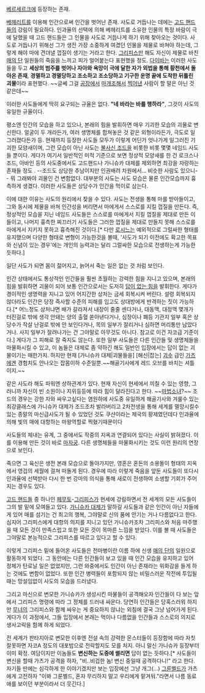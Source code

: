 [[베르세르크(만화)|베르세르크]]에 등장하는 존재.

[[베헤리트]]를 이용해 인간으로써 인간을 벗어난 존재. 사도로 거듭나는 데에는 [[고드 핸드]]들의 강림이 필요하다. 인과율의 선택에 의해 베헤리트를 소유한 인물의 특정 바람이 극에 달했을 때 고드 핸드들은 그 인물을 사도로 거듭나게 하기 위해 찾아오는 것이다. 사도로 거듭나기 위해선 그가 생전 가장 소중하게 여겼던 인물을 제물로 바쳐야 하는데, 그렇게 해야 마에 견뎌낼 껍질이 생기는 거라고 한다. [[그리피스(베르세르크)|그리피스]]만 해도 자신이 제물로 바친 [[매의 단]] 일원들의 죽음을 느끼고 피가 얼어붙는다 표현했을 정도. [[다이바]]는 이러한 사도들을 두고 '''세상의 범주를 벗어나 자아와 욕망이 극에 달한 자가 외법을 통해 황천에서 돌아온 존재''', '''경멸하고 경멸당하고 조소하고 조소당하고 기구한 운명 끝에 도착한 뒤틀린 괴물'''이라 표현했다. ~~글쎄 그걸 [[마자궁|공장에서]] [[요수병|마개조해서]] [[귀병|찍어낸]] 사람이 할 말은 아닌 것 같은데~~

이러한 사도들에게 딱히 요구되는 규율은 없다. '''"네 바라는 바를 행하라"''', 그것이 사도의 유일한 규율이다.

평소엔 인간의 모습을 하고 있으나, 본래의 힘을 발휘하면 매우 기괴한 모습의 괴물로 변신한다. 얼굴이 두 개라든가, 여러 생명체를 합쳐놓은 것 같은 외형이라든가, 극도로 일그러졌다든가 등. 현재까지 등장한 사도들 모두가 이렇게 어딘가 엇나가게 일그러진 기괴한 모양새이며, 그런 모습이 아닌 사도는 [[불사신 조드]]을 비롯한 비롯 몇몇 네임드 사도들 뿐이다. 게다가 여기서 일반적인 미적 기준으로 보면 정상적 모양새를 한 건 로크스나 조드, 아바인 등의 사도중에서도 고드핸드나 가니슈카 대제를 제외하면 최강을 자랑하는 존재들 정도 . --조드도 상당한 추남이지만 인권배려 차원에서... 비슷한 사람도 있으니-- 뭐 그래봐야 괴물인 건 변함없다. 대부분의 사도는 사도 모습은 물론 인간모습까지 흉측하게 생겼다. 이러한 사도들은 상당수가 인간을 먹이로 삼는다.

이에 대한 이유는 사도의 원리에서 찾을 수 있다. 사도는 전생을 통해 마를 받아들이고, 그와 동시에 제물을 바쳐 인간성을 버리면서 마에게서 스스로를 지킬 껍질을 만든다. 즉, 정상적인 모습을 지닌 네임드 사도들은 스스로를 마에게서 지킬 껍질을 제대로 만든 이들이고, 나머지 흉측한 찌끄러기 사도들은 그러한 껍질을 제대로 만들지 못해 스스로를 마에게서 지키지 못하고 흉측해진 것이다.[* 다만 [[로시느]]는 예외적으로 그럴싸한 형태를 유지했으며 다양한 형태로 변형이 가능한것을 볼때, '사도가 되기 이전에도 확고한 목표와 신념이 있는 경우'에는 개인의 능력과는 달리 그럴싸한 모습으로 전생하는게 가능한듯하다.]

일단 사도가 되면 몸이 젊어지고, 늙어서 죽는 일은 없는 것 처럼 보인다.

인간 상태에서도 통상적인 인간들을 훨씬 초월하는 강력한 힘을 지니고 있으며, 본래의 힘을 발휘하면 괴물이 되어 보통 인간으로서는 도저히 [[답이 없다|답이 없는 힘]]을 발휘한다. 게다가 경이적인 생명력을 지니고 있어 어지간한 상처는 금세 회복시켜 버린다. 설령 회복되지 않더라도 인간은 당장 즉사할 수준의 피해를 입고도 상대방에게 반격하는 짓이 가능하다.[* 어느정도 상처냐면 배가 갈라져서 내장이 줄줄 센다거나, 대동맥, 대정맥 몇개가 터진걸로 밖에 생각 안돼는 양의 출혈 쏟아낸다거나, 심장이나 폐등 기관지 일부 혹은 상당수가 작살 난걸로 밖에 안 보인다거나, 목의 일부가 잘리거나 심하면 머리통만 남았다거나. 사지 일부가 잘려나가는 건 그야말로 아무것도 아니다. 참고로 이건 자코급 기준이다.] 게다가 그 피해로 잘 죽지도 않는다. 또한 일부 사도들은 다른 인간들 및 생명체들을 마물화시킬 수 있고, 이 놈들은 대체로 좀 약하긴 해도 일반인 입장에서는 답이 없는 괴물이기는 매한가지. 하지만 현재 [가니슈카 대제|괴물들을] [해신|잡는] [[괴수]] 급인 [[가츠(베르세르크)|가츠]]에겐 경험치도 안나오는 잡몸이하 수준일뿐.~~해골기사에게 레드 오브를 바치는 셔틀이지.~~ 

같은 사도라 해도 파워엔 상하관계가 있다. 현재 자신이 현세에서 끼칠 수 있는 영향, 그러니까 자신이 빈 소원이나 지위등등에 따라 힘이 달라진다고 한다. ~~[[마법소녀(마법소녀 마도카☆마기카)|마법소녀]]?~~ 조드의 경우는 강한 자와 싸우고싶다는 염원하에 사도중 유일하게 해골기사와 겨룰수 있는 최강클래스에 가니슈카 대제가 조드조차 발라버리고 2차전생을 통해 세계를 멸망시킬수 있는 종말의 마신급사도가 될 수 있었던 것도 쿠샨이라는 제국의 황제였던데다 인과율에 의해 빛의 매에 대항하는 마왕역할로 찍혔기때문이다 

사도들의 체내는 유계, 그 중에서도 작중의 지옥과 연결되어 있다는 사실이 밝혀졌다. 이를 이용해 만든 것이 바로 [[마자궁]]. 다른 생명체들을 마물화시키는 것도 이런 원리의 연장으로 보인다.

죽으면 그 육신은 생전 본래 모습으로 돌아가지만, 영혼은 혼돈의 소용돌이 형태의 지옥에서 영겁의 세월에 걸쳐 떠돌게 된다. 경우에 따라 이렇게 죽음을 앞둔 사도들이 또다시 인과율에 선택받아 다시 한 번 강마의 의식을 통해 새로이 전생하여 소생할 기회가 주어지는 경우도 있다. 

[[고드 핸드]]들 중 하나인 [[페무토]]-[[그리피스(베르세르크)|그리피스]]가 현세에 강림하면서 전 세계의 모든 사도들이 그의 발 밑에 모여들고 있다. [[가니슈카 대제]]가 말하길 사도들과 같은 인간이 아닌 자들에게 있어 매를 섬기는 건 최고의 행복, 그야말로 신의 품에 안기는 거나 다름없다고 한다. 심지어 그리피스에게 대항의 의지를 지니고 있던 가니슈카조차 그리피스와 처음 마주했을 때 모든 것이 만족스럽고 또한 모든 것이 목마른 느낌을 받았다. 이를 볼 때 사도들은 그야말로 본능적으로 그리피스를 따르고 있다고 할 수 있다. 

이렇게 그리피스 밑에 들어온 사도들은 전마병이란 이름 하에 신생 [[매의 단]]의 일원으로 활동하게 되었다. 그 동안에는 다른 인간들이 보고 있을 때 인간 모습을 유지하고 있어 정체가 탄로날 일은 없었지만, 그런 와중에서도 인간이 아닌 존재라는 위화감을 들게 하는 것에도 변함이 없었다. 또한 인간 병력들이 포함되지 않는 비밀스러운 작전에 투입될 때는 망설임없이 사도의 모습을 드러냈다. 

그리고 마신으로 변모한 가니슈카가 생성시킨 마물들이 공격해오자 인간들이 다 보는 앞에서 그리피스 명령에 따라 그 정체를 드러내 싸운다. 당연히 인간들은 당혹스러워 하지만 [[소냐|무녀]]의 그리피스와 함께 싸우는 게 중요하지 않냐는 외침에 결국 그냥 넘어가게 된다. 게다가 이 과정에서, 그들 입장에서 본래는 먹이나 다름없을 인간들과 스스로의 의지로 생사고락을 함께 하게 되었다.

전 세계가 판타지아로 변모한 이후엔 전설 속의 강력한 몬스터들이 등장함에 따라 자칫 잘못하면 자코A 정도의 대포밥으로 전락할지도 모를 처지. 아니 말신 가니슈카 등장부터 이미 확정. 여담이지만 이놈들도 '''변신하는 도중에 썰리면''' 답이 없는 듯하다.[* 사도들이 변신을 할때 가츠가 공격을 하자, "비..비겁한 놈! 변신 중일때 공격하다니!" 라고 한다. 자기들 딴에는 심각하게 한 이야기겠지만 보는 입장에선 그냥 개그(...) [[그룬벨드]]가 가츠에게 고전하자 "이봐 그룬벨드, 혼자 무리하지 말고 우리에게 맡겨둬."라면서 나름 동료애를 보이던 부분이라서 더 웃긴다.]
